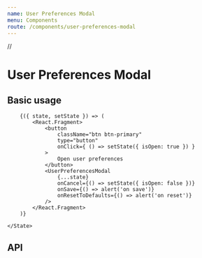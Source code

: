 ```yaml
---
name: User Preferences Modal
menu: Components
route: /components/user-preferences-modal
---
```


//

# User Preferences Modal

## Basic usage

<Playground>
    <State initial={{
        isOpen: false,
        windowLevelData: windowLevelDefaults,
        hotKeysData: hotkeyDefaults,
        generalData: generalDefaults
    }}>

        {({ state, setState }) => (
            <React.Fragment>
                <button
                    className="btn btn-primary"
                    type="button"
                    onClick={ () => setState({ isOpen: true }) }
                >
                    Open user preferences
                </button>
                <UserPreferencesModal
                    {...state}
                    onCancel={() => setState({ isOpen: false })}
                    onSave={() => alert('on save')}
                    onResetToDefaults={() => alert('on reset')}
                />
            </React.Fragment>
        )}

    </State>

</Playground>

## API

<Props of={UserPreferencesModal} />
